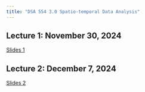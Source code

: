 ```yaml
---
title: "DSA 554 3.0 Spatio-temporal Data Analysis"
---
```


## Lecture 1: November 30, 2024

[Slides 1](/Week1/index.html)


## Lecture 2: December 7, 2024

[Slides 2](/Week2/index.html)